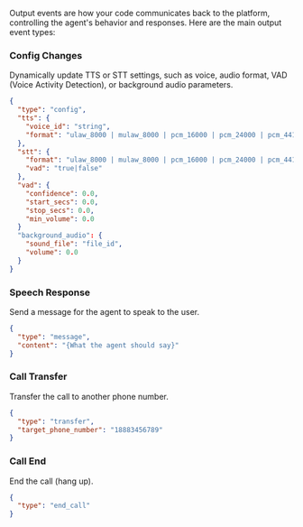 Output events are how your code communicates back to the platform, controlling the agent's behavior and responses. Here are the main output event types:

### Config Changes

Dynamically update TTS or STT settings, such as voice, audio format, VAD (Voice Activity Detection), or background audio parameters.

```json
{
  "type": "config",
  "tts": {
    "voice_id": "string",
    "format": "ulaw_8000 | mulaw_8000 | pcm_16000 | pcm_24000 | pcm_44100"
  },
  "stt": {
    "format": "ulaw_8000 | mulaw_8000 | pcm_16000 | pcm_24000 | pcm_44100",
    "vad": "true|false"
  },
  "vad": {
    "confidence": 0.0,
    "start_secs": 0.0,
    "stop_secs": 0.0,
    "min_volume": 0.0
  }
  "background_audio": {
    "sound_file": "file_id",
    "volume": 0.0           
  }
}
```

### Speech Response

Send a message for the agent to speak to the user.

```json
{
  "type": "message",
  "content": "{What the agent should say}"
}
```

### Call Transfer

Transfer the call to another phone number.

```json
{
  "type": "transfer",
  "target_phone_number": "18883456789"
}
```

### Call End

End the call (hang up).

```json
{
  "type": "end_call"
}
```
